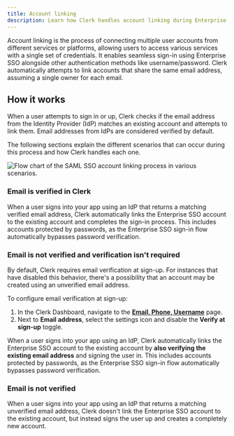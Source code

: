 ```yaml
---
title: Account linking
description: Learn how Clerk handles account linking during Enterprise SSO.
---
```


Account linking is the process of connecting multiple user accounts from different services or platforms, allowing users to access various services with a single set of credentials. It enables seamless sign-in using Enterprise SSO alongside other authentication methods like username/password. Clerk automatically attempts to link accounts that share the same email address, assuming a single owner for each email.

## How it works

When a user attempts to sign in or up, Clerk checks if the email address from the Identity Provider (IdP) matches an existing account and attempts to link them. Email addresses from IdPs are considered verified by default.

The following sections explain the different scenarios that can occur during this process and how Clerk handles each one.

![Flow chart of the SAML SSO account linking process in various scenarios.](/docs/images/authentication/account-linking-flow-saml.webp)

### Email is verified in Clerk

When a user signs into your app using an IdP that returns a matching verified email address, Clerk automatically links the Enterprise SSO account to the existing account and completes the sign-in process. This includes accounts protected by passwords, as the Enterprise SSO sign-in flow automatically bypasses password verification.

### Email is not verified and verification isn't required

By default, Clerk requires email verification at sign-up. For instances that have disabled this behavior, there's a possibility that an account may be created using an unverified email address.

To configure email verification at sign-up:

1. In the Clerk Dashboard, navigate to the [**Email, Phone, Username**](https://dashboard.clerk.com/last-active?path=user-authentication/email-phone-username) page.
1. Next to **Email address**, select the settings icon and disable the **Verify at sign-up** toggle.

When a user signs into your app using an IdP, Clerk automatically links the Enterprise SSO account to the existing account by **also verifying the existing email address** and signing the user in. This includes accounts protected by passwords, as the Enterprise SSO sign-in flow automatically bypasses password verification.

### Email is not verified

When a user signs into your app using an IdP that returns a matching unverified email address, Clerk doesn't link the Enterprise SSO account to the existing account, but instead signs the user up and creates a completely new account.
